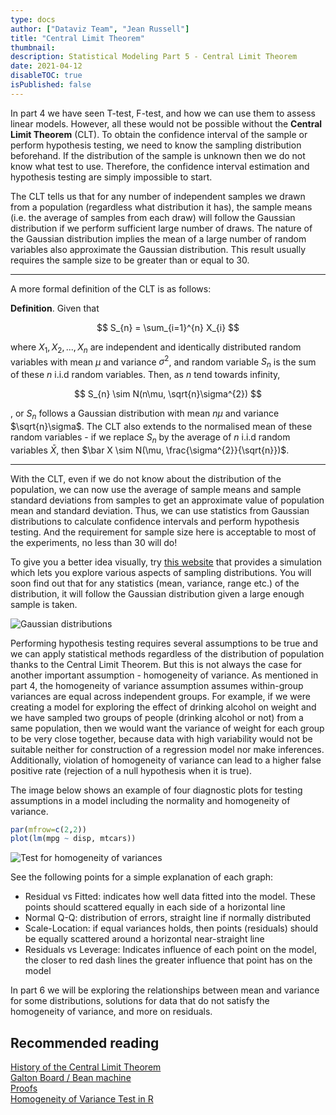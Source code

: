 ```yaml
---
type: docs
author: ["Dataviz Team", "Jean Russell"]
title: "Central Limit Theorem"
thumbnail: 
description: Statistical Modeling Part 5 - Central Limit Theorem
date: 2021-04-12
disableTOC: true
isPublished: false
---  
```




In <Link to="/docs/07/04/2021/LearningPath-Statistical-Modeling-4">part 4</Link> we have seen T-test, F-test, and how we can use them to assess linear models. However, all these would not be possible without the **Central Limit Theorem** (CLT). To obtain the confidence interval of the sample or perform hypothesis testing, we need to know the sampling distribution beforehand. If the distribution of the sample is unknown then we do not know what test to use. Therefore, the confidence interval estimation and hypothesis testing are simply impossible to start.  
 
The CLT tells us that for any number of independent samples we drawn from a population (regardless what distribution it has), the sample means (i.e. the average of samples from each draw) will follow the Gaussian distribution if we perform sufficient large number of draws. The nature of the Gaussian distribution implies the mean of a large number of random variables also approximate the Gaussian distribution. This result usually requires the sample size to be greater than or equal to 30.  
  

---  

A more formal definition of the CLT is as follows:  

**Definition**. Given that 

$$
S_{n} = \sum_{i=1}^{n} X_{i}
$$

where $X_{1}, X_{2}, ..., X_{n}$ are independent and identically distributed random variables with mean $\mu$ and variance $\sigma^{2}$, and random variable $S_{n}$ is the sum of these $n$ i.i.d random variables. Then, as $n$ tend towards infinity, 

$$
S_{n} \sim N(n\mu, \sqrt{n}\sigma^{2})
$$

, or $S_{n}$ follows a Gaussian distribution with mean $n\mu$ and variance $\sqrt{n}\sigma$. The CLT also extends to the normalised mean of these random variables - if we replace $S_{n}$ by the average of $n$ i.i.d random variables $\bar X$, then $\bar X \sim N(\mu, \frac{\sigma^{2}}{\sqrt{n}})$.  

---

With the CLT, even if we do not know about the distribution of the population, we can now use the average of sample means and sample standard deviations from samples to get an approximate value of population mean and standard deviation. Thus, we can use statistics from Gaussian distributions to calculate confidence intervals and perform hypothesis testing. And the requirement for sample size here is acceptable to most of the experiments, no less than 30 will do!  
 
To give you a better idea visually, try [this website](http://onlinestatbook.com/stat_sim/sampling_dist/) that provides a simulation which lets you explore various aspects of sampling distributions. You will soon find out that for any statistics (mean, variance, range etc.) of the distribution, it will follow the Gaussian distribution given a large enough sample is taken.  

![Gaussian distributions](normal.png)

Performing hypothesis testing requires several assumptions to be true and we can apply statistical methods regardless of the distribution of population thanks to the Central Limit Theorem. But this is not always the case for another important assumption - homogeneity of variance. As mentioned in part 4, the homogeneity of variance assumption assumes within-group variances are equal across independent groups. For example, if we were creating a model for exploring the effect of drinking alcohol on weight and we have sampled two groups of people (drinking alcohol or not) from a same population, then we would want the variance of weight for each group to be very close together, because data with high variability would not be suitable neither for construction of a regression model nor make inferences. Additionally, violation of homogeneity of variance can lead to a higher false positive rate (rejection of a null hypothesis when it is true).  

The image below shows an example of four diagnostic plots for testing assumptions in a model including the normality and homogeneity of variance.


```r
par(mfrow=c(2,2))
plot(lm(mpg ~ disp, mtcars))
```

![Test for homogeneity of variances](testForVar.png)

See the following points for a simple explanation of each graph:
- Residual vs Fitted: indicates how well data fitted into the model. These points should scattered equally in each side of a horizontal line 
- Normal Q-Q: distribution of errors, straight line if normally distributed
- Scale-Location: if equal variances holds, then points (residuals) should be equally scattered around a horizontal near-straight line
- Residuals vs Leverage: Indicates influence of each point on the model, the closer to red dash lines the greater influence that point has on the model  
 
In <Link to="/docs/14/04/2021/LearningPath-Statistical-Modeling-6">part 6</Link> we will be exploring the relationships between mean and variance for some distributions, solutions for data that do not satisfy the homogeneity of variance, and more on residuals.


## Recommended reading
[History of the Central Limit Theorem](https://en.wikipedia.org/wiki/Central_limit_theorem#History)  
[Galton Board / Bean machine](https://en.wikipedia.org/wiki/Bean_machine)  
[Proofs](https://www.cs.toronto.edu/~yuvalf/CLT.pdf)  
[Homogeneity of Variance Test in R](https://www.geeksforgeeks.org/homogeneity-of-variance-test-in-r-programming/)


